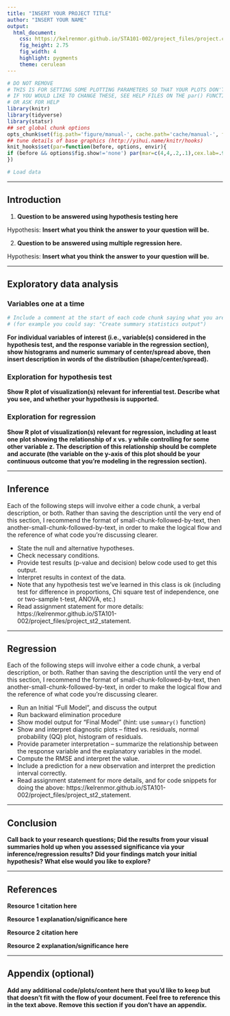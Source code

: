 ```yaml
---
title: "INSERT YOUR PROJECT TITLE"
author: "INSERT YOUR NAME"
output:
  html_document:
    css: https://kelrenmor.github.io/STA101-002/project_files/project.css
    fig_height: 2.75
    fig_width: 4
    highlight: pygments
    theme: cerulean
---
```


```r
# DO NOT REMOVE
# THIS IS FOR SETTING SOME PLOTTING PARAMETERS SO THAT YOUR PLOTS DON'T TAKE UP TOO MUCH SPACE
# IF YOU WOULD LIKE TO CHANGE THESE, SEE HELP FILES ON THE par() FUNCTION
# OR ASK FOR HELP
library(knitr)
library(tidyverse)
library(statsr)
## set global chunk options
opts_chunk$set(fig.path='figure/manual-', cache.path='cache/manual-', fig.align='center', fig.show='hold', par=TRUE)
## tune details of base graphics (http://yihui.name/knitr/hooks)
knit_hooks$set(par=function(before, options, envir){
if (before && options$fig.show!='none') par(mar=c(4,4,.2,.1),cex.lab=.95,cex.axis=.9,mgp=c(2,.7,0),tcl=-.3)
})
```

```r
# Load data

```


* * *

## Introduction

<!-- Remember, you're telling a story here. The story starts with your data, then goes to your questions and hypotheses, then visualizations (next section), then formal analyses (sections after that), then a discussion of your findings (the end section). It should all move in one cohesive flow!-->

<!-- First, describe your data set and discuss your motivation for choosing it.-->

<!-- Next, describe the research questions (one that can appropriately be answered with an inferential test, one that can appropriately be answered with multiple regression) that you will be exploring with your data in the following sections of this project. You are welcome to use your question(s) from the project proposal as the basis for this content, but note that you may have to modify them slightly to be relevant for the desired analyses.-->

1. **Question to be answered using hypothesis testing here**

Hypothesis: **Insert what you think the answer to your question will be.**

2. **Question to be answered using multiple regression here.**

Hypothesis: **Insert what you think the answer to your question will be.**

* * *

## Exploratory data analysis

### Variables one at a time

```r
# Include a comment at the start of each code chunk saying what you are doing in that chunk
# (for example you could say: "Create summary statistics output")
```

**For individual variables of interest (i.e., variable(s) considered in the hypothesis test, and the response variable in the regression section), show histograms and numeric summary of center/spread above, then insert description in words of the distribution (shape/center/spread).**

### Exploration for hypothesis test

**Show R plot of visualization(s) relevant for inferential test. Describe what you see, and whether your hypothesis is supported.**

### Exploration for regression

**Show R plot of visualization(s) relevant for regression, including at least one plot showing the relationship of x vs. y while controlling for some other variable z. The description of this relationship should be complete and accurate (the variable on the y-axis of this plot should be your continuous outcome that you’re modeling in the regression section).**

* * *

## Inference

Each of the following steps will involve either a code chunk, a verbal description, or both. Rather than saving the description until the very end of this section, I recommend the format of small-chunk-followed-by-text, then another-small-chunk-followed-by-text, in order to make the logical flow and the reference of what code you're discussing clearer.

- State the null and alternative hypotheses.
- Check necessary conditions.
- Provide test results (p-value and decision) below code used to get this output.
- Interpret results in context of the data.
- Note that any hypothesis test we've learned in this class is ok (including test for difference in proportions, Chi square test of independence, one or two-sample t-test, ANOVA, etc.)
- Read assignment statement for more details: https://kelrenmor.github.io/STA101-002/project_files/project_st2_statement.

* * *

## Regression

Each of the following steps will involve either a code chunk, a verbal description, or both. Rather than saving the description until the very end of this section, I recommend the format of small-chunk-followed-by-text, then another-small-chunk-followed-by-text, in order to make the logical flow and the reference of what code you're discussing clearer.

- Run an Initial "Full Model", and discuss the output
- Run backward elimination procedure
- Show model output for "Final Model" (hint: use `summary()` function)
- Show and interpret diagnostic plots – fitted vs. residuals, normal probability (QQ) plot, histogram of residuals.
- Provide parameter interpretation – summarize the relationship between the response variable and the explanatory variables in the model. 
- Compute the RMSE and interpret the value.
- Include a prediction for a new observation and interpret the prediction interval correctly.
- Read assignment statement for more details, and for code snippets for doing the above: https://kelrenmor.github.io/STA101-002/project_files/project_st2_statement.

* * *

## Conclusion

**Call back to your research questions; Did the results from your visual summaries hold up when you assessed significance via your inference/regression results? Did your findings match your initial hypothesis? What else would you like to explore?**

* * *

## References

<!--List the references of at least 2 resources you used to inform your research questions (feel free to add more). These could be news articles, scholarly publications, additional data, etc. Give a brief explanation of the significance of each resource.-->

**Resource 1 citation here**

**Resource 1 explanation/significance here**

**Resource 2 citation here**

**Resource 2 explanation/significance here**

* * *

## Appendix (optional)

**Add any additional code/plots/content here that you'd like to keep but that doesn't fit with the flow of your document. Feel free to reference this in the text above. Remove this section if you don't have an appendix.**
